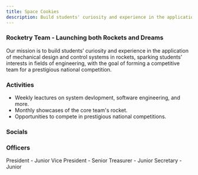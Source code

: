 ```yaml
---
title: Space Cookies
description: Build students' curiosity and experience in the application of mechanical design and control systems in rockets.
---
```


### Rocketry Team - Launching both Rockets and Dreams


<Card title="Mission" icon="rocket"> 
    Our mission is to build students’ curiosity and experience in the application of mechanical design and control systems in rockets, sparking students’ interests in fields of engineering, with the goal of forming a competitive team for a prestigious national competition.
</Card>

### Activities

- Weekly leactures on system devlopment, software engineering, and more.
- Monthly showcases of the core team's rocket.
- Opportunities to compete in prestigious national competitions.

### Socials

<CardGrid>
    <LinkCard
        title="Discord"
        href="https://discord.gg/Um8WjsgHKj"
    />
</CardGrid>

### Officers

<CardGrid>
    <Card title="Nikhil Sinha">
        President - Junior
    </Card>
    <Card title="Patrick Chou">
        Vice President - Senior
    </Card>
     <Card title="Joseph Ethan Samuel">
        Treasurer - Junior
    </Card>
    <Card title="Avish Zindal">
        Secretary - Junior
    </Card>
</CardGrid>